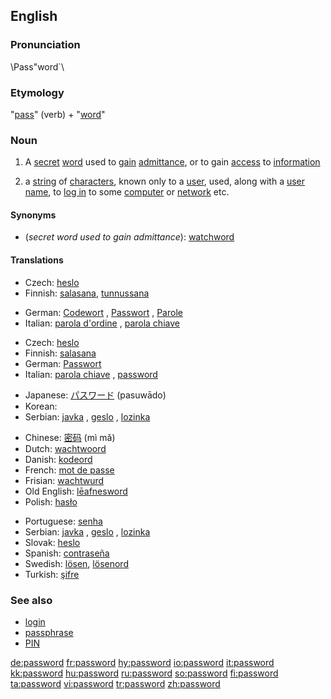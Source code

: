 ==English==

===Pronunciation===
\Pass"word`\

===Etymology===
"[[pass#Verb|pass]]" (verb) + "[[word]]"

===Noun===
{{wikipedia}}
{{en-noun}}

# A [[secret]] [[word]] used to [[gain]] [[admittance]], or to gain [[access]] to [[information]]
# {{computing}} a [[string]] of [[character]]s, known only to a [[user]], used, along with a [[user name]], to [[log in]] to some [[computer]] or [[network]] etc.

====Synonyms====
* (''secret word used to gain admittance''): [[watchword]]

====Translations====
{{trans-top|secret word used to gain admittance}}
*Czech: [[heslo]] {{n}}
*Finnish: [[salasana]], [[tunnussana]]
{{trans-mid}}
*German: [[Codewort]] {{m}}, [[Passwort]] {{n}}, [[Parole]] {{f}}
*Italian: [[parola d'ordine]] {{f}}, [[parola chiave]] {{f}}
{{trans-bottom}}

{{trans-top|computing: string of characters known only to a user}}
*Czech: [[heslo]] {{n}}
*Finnish: [[salasana]]
*German: [[Passwort]] {{n}}
*Italian: [[parola chiave]] {{f}}, [[password]] {{f}}
{{trans-mid}}
*Japanese: [[パスワード]] (pasuwādo)
*Korean: {{ko-inline|암호|amho}}
*Serbian: [[javka]] {{f}}, [[geslo]] {{n}}, [[lozinka]] {{f}}
{{trans-bottom}}
{{rfc-trans}}
{{top}}
*Chinese: [[密码]] (mì mǎ)
*Dutch: [[wachtwoord]] {{n}}
*Danish: [[kodeord]] {{n}}
*French: [[mot de passe]]
*Frisian: [[wachtwurd]] {{n}}
*Old English: [[leafnesword|lēafnesword]] {{n}}
*Polish: [[hasło]] {{n}}
{{mid}}
*Portuguese: [[senha]]
*Serbian: [[javka]] {{f}}, [[geslo]] {{n}}, [[lozinka]] {{f}}
*Slovak: [[heslo]] {{n}}
*Spanish: [[contraseña]]
*Swedish: [[lösen]], [[lösenord]]
*Turkish: [[şifre]]
{{bottom}}

===See also===
* [[login]]
* [[passphrase]]
* [[PIN]]

[[de:password]]
[[fr:password]]
[[hy:password]]
[[io:password]]
[[it:password]]
[[kk:password]]
[[hu:password]]
[[ru:password]]
[[so:password]]
[[fi:password]]
[[ta:password]]
[[vi:password]]
[[tr:password]]
[[zh:password]]